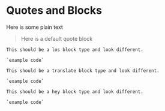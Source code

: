 # Quotes and Blocks

Here is some plain text


> Here is a default quote block


```block

This should be a los block type and look different. 

`example code`

```

```block

This should be a translate block type and look different.

`example code`

```


```block2

This should be a hey block type and look different. 

`example code`

```